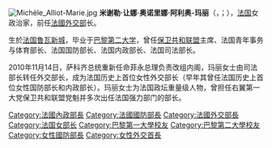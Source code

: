 {{Unreferenced |time=2007-10-10T11:19:18+00:00 }}
[[File:Michèle_Alliot-Marie.jpg|thumb]]
'''米谢勒·让娜·奥诺里娜·阿利奥-玛丽'''（{{lang-fr|Michèle Jeanne Honorine Alliot-Marie}}，{{IPA-fr|miʃɛl aljomaˈʁi}}；{{bd|1946年|9月10日|}}），[[法国|法国]]女政治家，前任[[法國外交部|法國外交部]]长。

生於[[法国|法国]][[鲁瓦新城|鲁瓦新城]]，毕业于[[巴黎第二大学|巴黎第二大学]]，曾任[[法国保卫共和联盟|保卫共和联盟]]主席、法国青年事务与体育部长、法国国防部长、法国内政部长、法国司法部长。

2010年11月14日，萨科齐总统重新任命菲永总理负责改组内阁，玛丽女士由司法部长转任外交部长，成为法国历史上首位女性外交部长（早年其曾任法国历史上首位女性国防部长和内政部长）。玛丽女士为法国政坛重量级人物，曾担任右翼第一大党保卫共和联盟党魁并多次出任法国强力部门的部长。

{{start box}}
{{succession box|[[弗雷德里克·布勒丹|弗雷德里克·布勒丹]]|[[居伊·德吕|居伊·德吕]]|[[法国青年事务与体育部长|法国青年事务与体育部长]]|1993年-1995年}}
{{succession box|[[尼古拉·萨科齐|尼古拉·萨科齐]]|末任|[[法国保卫共和国联盟|法国保卫共和国联盟]]|1999年-2002年}}
{{succession box|[[阿兰·里夏尔|阿兰·里夏尔]]|[[埃尔韦·莫兰|埃尔韦·莫兰]]|[[法国国防部长|法国国防部长]]|2002年-2007年}}
{{succession box|[[弗朗索瓦·巴鲁安|弗朗索瓦·巴鲁安]]|巴里斯·賀德費|[[法国内政部长|法国内政部长]]|2007年至2009年}}
{{end box}}
{{Authority control}}
{{France-poli-bio-stub}}
{{DEFAULTSORT:Alliot-Marie, Michele}}
[[Category:法國內政部長|Category:法國內政部長]]
[[Category:法國國防部長|Category:法國國防部長]]
[[Category:法國外交部長|Category:法國外交部長]]
[[Category:法国女部长|Category:法国女部长]]
[[Category:巴黎第一大學校友|Category:巴黎第一大學校友]]
[[Category:巴黎第二大學校友|Category:巴黎第二大學校友]]
[[Category:女性國防部長|Category:女性國防部長]]
[[Category:女性外交首長|Category:女性外交首長]]